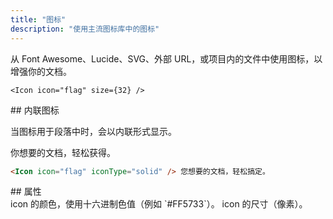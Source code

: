 ```yaml
---
title: "图标"
description: "使用主流图标库中的图标"
---
```



从 Font Awesome、Lucide、SVG、外部 URL，或项目内的文件中使用图标，以增强你的文档。

<Icon icon="flag" size={32} />

```mdx Icon example
<Icon icon="flag" size={32} />
```


<div id="inline-icons">
  ## 内联图标
</div>

当图标用于段落中时，会以内联形式显示。

<Icon icon="flag" iconType="solid" /> 你想要的文档，轻松获得。

```markdown Inline icon example
<Icon icon="flag" iconType="solid" /> 您想要的文档，轻松搞定。
```


<div id="properties">
  ## 属性
</div>

<IconsRequired />

<ResponseField name="color" type="string">
  icon 的颜色，使用十六进制色值（例如 `#FF5733`）。
</ResponseField>

<ResponseField name="size" type="number">
  icon 的尺寸（像素）。
</ResponseField>